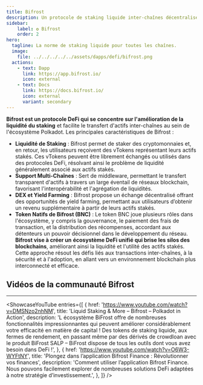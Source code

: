 ```yaml
---
title: Bifrost
description: Un protocole de staking liquide inter-chaînes décentralisé et non-custodial.
sidebar:
    label: ✪ Bifrost
    order: 2
hero:
  tagline: La norme de staking liquide pour toutes les chaînes.
  image: 
    file: ../../../../../assets/dapps/defi/bifrost.png
  actions:
    - text: Dapp
      link: https://app.bifrost.io/
      icon: external
    - text: Docs
      link: https://docs.bifrost.io/
      icon: external
      variant: secondary
---
```



**Bifrost est un protocole DeFi qui se concentre sur l'amélioration de la liquidité du staking** et facilite le transfert d'actifs inter-chaînes au sein de l'écosystème Polkadot. Les principales caractéristiques de Bifrost :
- **Liquidité de Staking** : Bifrost permet de staker des cryptomonnaies et, en retour, les utilisateurs reçoivent des vTokens représentant leurs actifs stakés. Ces vTokens peuvent être librement échangés ou utilisés dans des protocoles DeFi, résolvant ainsi le problème de liquidité généralement associé aux actifs stakés.
- **Support Multi-Chaînes** : Sert de middleware, permettant le transfert transparent d'actifs à travers un large éventail de réseaux blockchain, favorisant l'interopérabilité et l'agrégation de liquidités.
- **DEX et Yield Farming** : Bifrost propose un échange décentralisé offrant des opportunités de yield farming, permettant aux utilisateurs d’obtenir un revenu supplémentaire à partir de leurs actifs stakés.
- **Token Natifs de Bifrost (BNC)** : Le token BNC joue plusieurs rôles dans l'écosystème, y compris la gouvernance, le paiement des frais de transaction, et la distribution des récompenses, accordant aux détenteurs un pouvoir décisionnel dans le développement du réseau.
**Bifrost vise à créer un** **écosystème DeFi unifié qui brise les silos des blockchains**, améliorant ainsi la liquidité et l'utilité des actifs stakés. Cette approche résout les défis liés aux transactions inter-chaînes, à la sécurité et à l'adoption, en allant vers un environnement blockchain plus interconnecté et efficace.

## Vidéos de la communauté Bifrost
------------
<ShowcaseYouTube
  entries={[
    {
      href: 'https://www.youtube.com/watch?v=DMSNzo2nhNM',
      title: 'Liquid Staking & More – Bifrost – Polkadot in Action',
      description: 'L écosystème BiFrost offre de nombreuses fonctionnalités impressionnantes qui peuvent améliorer considérablement votre efficacité en matière de capital ! Des tokens de staking liquide, aux fermes de rendement, en passant même par des dérivés de crowdloan avec le produit BiFrost SALP – BiFrost dispose de tous les outils dont vous avez besoin dans DeFi !',
          },
              {
      href: 'https://www.youtube.com/watch?v=O6W3-WYFtNY',
      title: 'Plongez dans l’application Bifrost Finance : Révolutionner vos finances',
      description: 'Comment utiliser l’application Bifrost Finance. Nous pouvons facilement explorer de nombreuses solutions DeFi adaptées à notre stratégie d’investissement.',
          },
  ]} />
